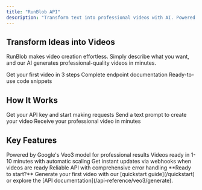 ```yaml
---
title: "RunBlob API"
description: "Transform text into professional videos with AI. Powered by Google Veo3."
---
```


## Transform Ideas into Videos

RunBlob makes video creation effortless. Simply describe what you want, and our AI generates professional-quality videos in minutes.

<CardGroup cols={3}>
  <Card title="Quick Start" icon="rocket" href="/quickstart">
    Get your first video in 3 steps
  </Card>
  <Card title="API Reference" icon="code" href="/api-reference/veo3/generate">
    Complete endpoint documentation
  </Card>
  <Card title="Examples" icon="lightbulb" href="/api-reference/veo3/examples">
    Ready-to-use code snippets
  </Card>
</CardGroup>

## How It Works

<Steps>
  <Step title="Authenticate">
    Get your API key and start making requests
  </Step>
  <Step title="Generate">
    Send a text prompt to create your video
  </Step>
  <Step title="Download">
    Receive your professional video in minutes
  </Step>
</Steps>

## Key Features

<AccordionGroup>
  <Accordion icon="video" title="High-Quality Videos">
    Powered by Google's Veo3 model for professional results
  </Accordion>
  <Accordion icon="clock" title="Fast Generation">
    Videos ready in 1-10 minutes with automatic scaling
  </Accordion>
  <Accordion icon="webhook" title="Real-time Notifications">
    Get instant updates via webhooks when videos are ready
  </Accordion>
  <Accordion icon="shield" title="Enterprise Ready">
    Reliable API with comprehensive error handling
  </Accordion>
</AccordionGroup>

<Note>
  **Ready to start?** Generate your first video with our [quickstart guide](/quickstart) or explore the [API documentation](/api-reference/veo3/generate).
</Note>

